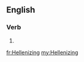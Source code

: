 ==English==

===Verb===
{{head|en}}

# {{present participle of|Hellenize}}

[[fr:Hellenizing]]
[[my:Hellenizing]]